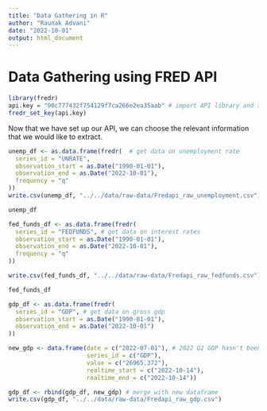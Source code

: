 ```yaml
---
title: "Data Gathering in R"
author: "Raunak Advani"
date: "2022-10-01"
output: html_document
---
```


# Data Gathering using FRED API

```r
library(fredr)
api.key = "90c777432f754129f7ca266e2ea35aab" # import API library and set API key
fredr_set_key(api.key)

```

Now that we have set up our API, we can choose the relevant information that we would like to extract.

```r

unemp_df <- as.data.frame(fredr(  # get data on unemployment rate
  series_id = "UNRATE",
  observation_start = as.Date("1990-01-01"),
  observation_end = as.Date("2022-10-01"),
  frequency = "q"
))
write.csv(unemp_df, "../../data/raw-data/Fredapi_raw_unemployment.csv")

```
```r
unemp_df
```


```r
fed_funds_df <- as.data.frame(fredr(
  series_id = "FEDFUNDS", # get data on interest rates
  observation_start = as.Date("1990-01-01"),
  observation_end = as.Date("2022-10-01"),
  frequency = "q"
))

write.csv(fed_funds_df, "../../data/raw-data/Fredapi_raw_fedfunds.csv")
```
```r
fed_funds_df
```

```r
gdp_df <- as.data.frame(fredr(
  series_id = "GDP", # get data on gross gdp
  observation_start = as.Date("1990-01-01"),
  observation_end = as.Date("2022-10-01")
))

new_gdp <- data.frame(date = c("2022-07-01"), # 2022 Q2 GDP hasn't been announced, so predict using expected growth rate
                      series_id = c("GDP"),
                      value = c("26965.372"),
                      realtime_start = c("2022-10-14"),
                      realtime_end = c("2022-10-14"))

gdp_df <- rbind(gdp_df, new_gdp) # merge with new dataframe
write.csv(gdp_df, "../../data/raw-data/Fredapi_raw_gdp.csv")
```



